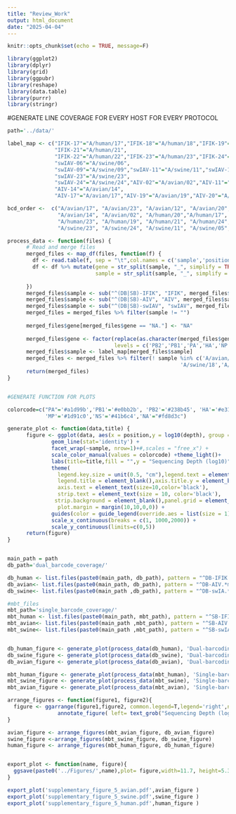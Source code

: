 ```yaml
---
title: "Review_Work"
output: html_document
date: "2025-04-04"
---
```


```r
knitr::opts_chunk$set(echo = TRUE, message=F)
```


```r
library(ggplot2)
library(dplyr)
library(grid)
library(ggpubr)
library(reshape)
library(data.table)
library(purrr)
library(stringr)

```


#GENERATE LINE COVERAGE FOR EVERY HOST FOR EVERY PROTOCOL
```r
path='../data/'

label_map <- c("IFIK-17"="A/human/17","IFIK-18"="A/human/18","IFIK-19"="A/human/19","IFIK-20"="A/human/20",
               "IFIK-21"="A/human/21",
               "IFIK-22"="A/human/22","IFIK-23"="A/human/23","IFIK-24"="A/human/24","swIAV-05"="A/swine/05",
               "swIAV-06"="A/swine/06",
               "swIAV-09"="A/swine/09","swIAV-11"="A/swine/11","swIAV-12"="A/swine/12","swIAV-18"="A/swine/18",
               "swIAV-23"="A/swine/23",
               "swIAV-24"="A/swine/24","AIV-02"="A/avian/02","AIV-11"="A/avian/11","AIV-12"="A/avian/12",
               "AIV-14"="A/avian/14",
               "AIV-17"="A/avian/17","AIV-19"="A/avian/19","AIV-20"="A/avian/20","AIV-23"="A/avian/23")

bcd_order <-  c("A/avian/17", "A/avian/23", "A/avian/12", "A/avian/20", "A/avian/11", "A/avian/19", 
                "A/avian/14", "A/avian/02", "A/human/20","A/human/17", "A/human/22","A/human/18",
                "A/human/23", "A/human/19", "A/human/21", "A/human/24", "A/swine/12", 
                "A/swine/23", "A/swine/24", "A/swine/11", "A/swine/05","A/swine/09", "A/swine/18", "A/swine/06")

process_data <- function(files) {
      # Read and merge files
      merged_files <- map_df(files, function(f) {
        df <- read.table(f, sep = "\t",col.names = c('sample','position','depth'))
        df <- df %>% mutate(gene = str_split(sample, "_", simplify = TRUE)[,3], 
                            sample = str_split(sample, "_", simplify = TRUE)[,1])
        
      })
      merged_files$sample <- sub("^(DB|SB)-IFIK", "IFIK", merged_files$sample)
      merged_files$sample <- sub("^(DB|SB)-AIV", "AIV", merged_files$sample)
      merged_files$sample <- sub("^(DB|SB)-swIAV", "swIAV", merged_files$sample)
      merged_files = merged_files %>% filter(sample != "")
      
      merged_files$gene[merged_files$gene == "NA."] <- "NA"
              
      merged_files$gene <- factor(replace(as.character(merged_files$gene), is.na(merged_files$gene), "NA"),
                                  levels = c('PB2','PB1','PA','HA','NP','NA','MP','NS'))
      merged_files$sample <- label_map[merged_files$sample]
      merged_files <- merged_files %>% filter(! sample %in% c('A/avian/14', 'A/avian/02', 'A/human/21', 'A/swine/06',
                                                       'A/swine/18','A/swine/05'))
      return(merged_files)
}


#GENERATE FUNCTION FOR PLOTS

colorcode=c("PA"='#a1d99b','PB1'='#e0bb2b', 'PB2'='#238b45', 'HA'='#e31a1c','NP'='#9e9ac8',
            'MP'='#1d91c0','NS'='#41b6c4','NA'="#fd8d3c")

generate_plot <- function(data,title) {
      figure <- ggplot(data, aes(x = position,y = log10(depth), group = gene, colour= gene)) +
              geom_line(stat='identity') +
              facet_wrap(~sample, nrow=1)+#,scales = "free_x") +
              scale_color_manual(values = colorcode) +theme_light()+
              labs(title=title,fill = "",y = "Sequencing Depth (log10)", x = "Genome position") + 
              theme(
                legend.key.size = unit(0.5, "cm"),legend.text = element_text(size=10),
                legend.title = element_blank(),axis.title.y = element_blank(),
                axis.text = element_text(size=10,color='black'),
                strip.text = element_text(size = 10, color='black'),
               strip.background = element_blank(),panel.grid = element_blank(),
                plot.margin = margin(10,10,0,0)) +
              guides(color = guide_legend(override.aes = list(size = 1)))+
              scale_x_continuous(breaks = c(1, 1000,2000)) +
              scale_y_continuous(limits=c(0,5))
      return(figure)
}


main_path = path
db_path='dual_barcode_coverage/'

db_human <- list.files(paste0(main_path, db_path), pattern = "^DB-IFIK.*", full.names = TRUE)
db_avian<- list.files(paste0(main_path, db_path), pattern = "^DB-AIV.*mapping_stats\\.txt$", full.names = TRUE)
db_swine<- list.files(paste0(main_path ,db_path), pattern = "^DB-swIA.*mapping_stats\\.txt$", full.names = TRUE)

#mbt_files
mbt_path='single_barcode_coverage/'
mbt_human <- list.files(paste0(main_path, mbt_path), pattern = "^SB-IFIK.*mapping_stats\\.txt$", full.names = TRUE)
mbt_avian<- list.files(paste0(main_path ,mbt_path), pattern = "^SB-AIV.*mapping_stats\\.txt$", full.names = TRUE)
mbt_swine<- list.files(paste0(main_path ,mbt_path), pattern = "^SB-swIA.*mapping_stats\\.txt$", full.names = TRUE)


db_human_figure <- generate_plot(process_data(db_human), 'Dual-barcoding')
db_swine_figure <- generate_plot(process_data(db_swine), 'Dual-barcoding')
db_avian_figure <- generate_plot(process_data(db_avian), 'Dual-barcoding')

mbt_human_figure <- generate_plot(process_data(mbt_human), 'Single-barcoding')
mbt_swine_figure <- generate_plot(process_data(mbt_swine), 'Single-barcoding')
mbt_avian_figure <- generate_plot(process_data(mbt_avian), 'Single-barcoding')

arrange_figures <- function(figure1, figure2){
  figure <- ggarrange(figure1,figure2, common.legend=T,legend='right',ncol = 1, nrow =2, align='hv') %>%
                annotate_figure( left= text_grob("Sequencing Depth (log10)", size = 14,rot=90))
}

avian_figure <- arrange_figures(mbt_avian_figure, db_avian_figure)
swine_figure <-arrange_figures(mbt_swine_figure, db_swine_figure)
human_figure <- arrange_figures(mbt_human_figure, db_human_figure) 


export_plot <- function(name, figure){
  ggsave(paste0('../Figures/',name),plot= figure,width=11.7, height=5.3, units = 'in')
}

export_plot('supplementary_figure_5_avian.pdf',avian_figure )
export_plot('supplementary_figure_5_swine.pdf',swine_figure )
export_plot('supplementary_figure_5_human.pdf',human_figure )

```






